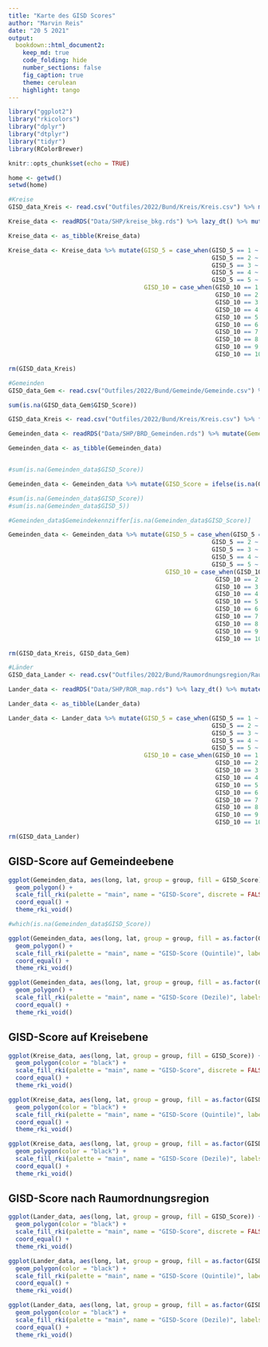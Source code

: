 ```yaml
---
title: "Karte des GISD Scores"
author: "Marvin Reis"
date: "20 5 2021"
output:
  bookdown::html_document2:
    keep_md: true
    code_folding: hide
    number_sections: false
    fig_caption: true
    theme: cerulean
    highlight: tango
---
```


```r
library("ggplot2")
library("rkicolors")
library("dplyr")
library("dtplyr")
library("tidyr")
library(RColorBrewer)

knitr::opts_chunk$set(echo = TRUE)

home <- getwd()
setwd(home)
```

```r
#Kreise
GISD_data_Kreis <- read.csv("Outfiles/2022/Bund/Kreis/Kreis.csv") %>% mutate(Kreis = Kreiskennziffer) %>% select(Kreis, GISD_Score, GISD_5, GISD_10) %>% distinct(Kreis, .keep_all = TRUE) %>% unique() %>% lazy_dt()

Kreise_data <- readRDS("Data/SHP/kreise_bkg.rds") %>% lazy_dt() %>% mutate(Kreis = as.numeric(id)) %>% select(-id) %>% left_join(GISD_data_Kreis, by = "Kreis") %>% lazy_dt()

Kreise_data <- as_tibble(Kreise_data)

Kreise_data <- Kreise_data %>% mutate(GISD_5 = case_when(GISD_5 == 1 ~ 5,
                                                         GISD_5 == 2 ~ 4,
                                                         GISD_5 == 3 ~ 3,
                                                         GISD_5 == 4 ~ 2,
                                                         GISD_5 == 5 ~ 1),
                                      GISD_10 = case_when(GISD_10 == 1 ~ 10,
                                                          GISD_10 == 2 ~ 9,
                                                          GISD_10 == 3 ~ 8,
                                                          GISD_10 == 4 ~ 7,
                                                          GISD_10 == 5 ~ 6,
                                                          GISD_10 == 6 ~ 5,
                                                          GISD_10 == 7 ~ 4,
                                                          GISD_10 == 8 ~ 3,
                                                          GISD_10 == 9 ~ 2,
                                                          GISD_10 == 10 ~ 1))

rm(GISD_data_Kreis)

#Gemeinden
GISD_data_Gem <- read.csv("Outfiles/2022/Bund/Gemeinde/Gemeinde.csv") %>% filter(Jahr == 2019) %>% select(Gemeindekennziffer, GISD_Score, GISD_5, GISD_10) %>% distinct(Gemeindekennziffer, .keep_all = TRUE) %>% unique()

sum(is.na(GISD_data_Gem$GISD_Score))

GISD_data_Kreis <- read.csv("Outfiles/2022/Bund/Kreis/Kreis.csv") %>% filter(Jahr == 2019) %>% mutate(Kreis = Kreiskennziffer, GISD_Score_Kreis = GISD_Score, GISD_5_Kreis = GISD_5, GISD_10_Kreis = GISD_10) %>% select(Kreis, GISD_Score_Kreis, GISD_5_Kreis, GISD_10_Kreis) %>% distinct(Kreis, .keep_all = TRUE)

Gemeinden_data <- readRDS("Data/SHP/BRD_Gemeinden.rds") %>% mutate(Gemeindekennziffer = as.numeric(id)) %>% select(-id) %>% left_join(GISD_data_Gem, by = "Gemeindekennziffer") %>% mutate(Kreis = floor(Gemeindekennziffer / 1000), Kreis = case_when(Kreis == 3152 | Kreis == 3156 ~ 3159, Kreis != 3152 | Kreis != 3156 ~ Kreis)) %>% left_join(GISD_data_Kreis, by = "Kreis") %>% lazy_dt()

Gemeinden_data <- as_tibble(Gemeinden_data)


#sum(is.na(Gemeinden_data$GISD_Score))

Gemeinden_data <- Gemeinden_data %>% mutate(GISD_Score = ifelse(is.na(GISD_Score) == TRUE, GISD_Score_Kreis, GISD_Score), GISD_5 = ifelse(is.na(GISD_5) == TRUE, GISD_5_Kreis, GISD_5), GISD_10 = ifelse(is.na(GISD_10) == TRUE, GISD_10_Kreis, GISD_10)) %>% select(-Kreis, -GISD_Score_Kreis, -GISD_5_Kreis, -GISD_10_Kreis)

#sum(is.na(Gemeinden_data$GISD_Score))
#sum(is.na(Gemeinden_data$GISD_5))

#Gemeinden_data$Gemeindekennziffer[is.na(Gemeinden_data$GISD_Score)]

Gemeinden_data <- Gemeinden_data %>% mutate(GISD_5 = case_when(GISD_5 == 1 ~ 5,
                                                         GISD_5 == 2 ~ 4,
                                                         GISD_5 == 3 ~ 3,
                                                         GISD_5 == 4 ~ 2,
                                                         GISD_5 == 5 ~ 1),
                                            GISD_10 = case_when(GISD_10 == 1 ~ 10,
                                                          GISD_10 == 2 ~ 9,
                                                          GISD_10 == 3 ~ 8,
                                                          GISD_10 == 4 ~ 7,
                                                          GISD_10 == 5 ~ 6,
                                                          GISD_10 == 6 ~ 5,
                                                          GISD_10 == 7 ~ 4,
                                                          GISD_10 == 8 ~ 3,
                                                          GISD_10 == 9 ~ 2,
                                                          GISD_10 == 10 ~ 1))

rm(GISD_data_Kreis, GISD_data_Gem)

#Länder
GISD_data_Lander <- read.csv("Outfiles/2022/Bund/Raumordnungsregion/Raumordnungsregion.csv") %>% mutate(ROR_id = Raumordnungsregion.Nr) %>%  select(ROR_id, GISD_Score, GISD_5, GISD_10) %>% distinct(ROR_id, .keep_all = TRUE) %>% unique() %>% lazy_dt()

Lander_data <- readRDS("Data/SHP/ROR_map.rds") %>% lazy_dt() %>% mutate(ROR_id = as.numeric(id)) %>% select(-id) %>% left_join(GISD_data_Lander, by = "ROR_id") %>% lazy_dt()

Lander_data <- as_tibble(Lander_data)

Lander_data <- Lander_data %>% mutate(GISD_5 = case_when(GISD_5 == 1 ~ 5,
                                                         GISD_5 == 2 ~ 4,
                                                         GISD_5 == 3 ~ 3,
                                                         GISD_5 == 4 ~ 2,
                                                         GISD_5 == 5 ~ 1),
                                      GISD_10 = case_when(GISD_10 == 1 ~ 10,
                                                          GISD_10 == 2 ~ 9,
                                                          GISD_10 == 3 ~ 8,
                                                          GISD_10 == 4 ~ 7,
                                                          GISD_10 == 5 ~ 6,
                                                          GISD_10 == 6 ~ 5,
                                                          GISD_10 == 7 ~ 4,
                                                          GISD_10 == 8 ~ 3,
                                                          GISD_10 == 9 ~ 2,
                                                          GISD_10 == 10 ~ 1))

rm(GISD_data_Lander)
```


## GISD-Score auf Gemeindeebene
```r
ggplot(Gemeinden_data, aes(long, lat, group = group, fill = GISD_Score)) +
  geom_polygon() +
  scale_fill_rki(palette = "main", name = "GISD-Score", discrete = FALSE) +
  coord_equal() +
  theme_rki_void()

#which(is.na(Gemeinden_data$GISD_Score))
```

```r
ggplot(Gemeinden_data, aes(long, lat, group = group, fill = as.factor(GISD_5))) +
  geom_polygon() +
  scale_fill_rki(palette = "main", name = "GISD-Score (Quintile)", labels = c("5", "4", "3", "2", "1")) +
  coord_equal() +
  theme_rki_void()
```

```r
ggplot(Gemeinden_data, aes(long, lat, group = group, fill = as.factor(GISD_10))) +
  geom_polygon() +
  scale_fill_rki(palette = "main", name = "GISD-Score (Dezile)", labels = c("10", "9", "8", "7", "6", "5", "4", "3", "2", "1")) +
  coord_equal() +
  theme_rki_void()
```

## GISD-Score auf Kreisebene
```r
ggplot(Kreise_data, aes(long, lat, group = group, fill = GISD_Score)) +
  geom_polygon(color = "black") +
  scale_fill_rki(palette = "main", name = "GISD-Score", discrete = FALSE) +
  coord_equal() +
  theme_rki_void()
```

```r
ggplot(Kreise_data, aes(long, lat, group = group, fill = as.factor(GISD_5))) +
  geom_polygon(color = "black") +
  scale_fill_rki(palette = "main", name = "GISD-Score (Quintile)", labels = c("5", "4", "3", "2", "1")) +
  coord_equal() +
  theme_rki_void()
```

```r
ggplot(Kreise_data, aes(long, lat, group = group, fill = as.factor(GISD_10))) +
  geom_polygon(color = "black") +
  scale_fill_rki(palette = "main", name = "GISD-Score (Dezile)", labels = c("10", "9", "8", "7", "6", "5", "4", "3", "2", "1")) +
  coord_equal() +
  theme_rki_void()
```

## GISD-Score nach Raumordnungsregion
```r
ggplot(Lander_data, aes(long, lat, group = group, fill = GISD_Score)) +
  geom_polygon(color = "black") +
  scale_fill_rki(palette = "main", name = "GISD-Score", discrete = FALSE) +
  coord_equal() +
  theme_rki_void()
```

```r
ggplot(Lander_data, aes(long, lat, group = group, fill = as.factor(GISD_5))) +
  geom_polygon(color = "black") +
  scale_fill_rki(palette = "main", name = "GISD-Score (Quintile)", labels = c("5", "4", "3", "2", "1")) +
  coord_equal() +
  theme_rki_void()
```

```r
ggplot(Lander_data, aes(long, lat, group = group, fill = as.factor(GISD_10))) +
  geom_polygon(color = "black") +
  scale_fill_rki(palette = "main", name = "GISD-Score (Dezile)", labels = c("10", "9", "8", "7", "6", "5", "4", "3", "2", "1")) +
  coord_equal() +
  theme_rki_void()
```